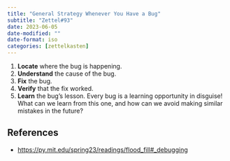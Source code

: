 ```yaml
---
title: "General Strategy Whenever You Have a Bug"
subtitle: "Zettel#93"
date: 2023-06-05
date-modified: ""
date-format: iso
categories: [zettelkasten]
---
```

1. **Locate** where the bug is happening.
2. **Understand** the cause of the bug.
3. **Fix** the bug.
4. **Verify** that the fix worked.
5. **Learn** the bug's lesson. Every bug is a learning opportunity in disguise! What can we learn from this one, and how can we avoid making similar mistakes in the future?

## References

* <https://py.mit.edu/spring23/readings/flood_fill#_debugging>
